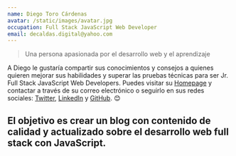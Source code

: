 ```yaml
---
name: Diego Toro Cárdenas
avatar: /static/images/avatar.jpg
occupation: Full Stack JavaScript Web Developer
email: decaldas.digital@yahoo.com
---
```


> Una persona apasionada por el desarrollo web y el aprendizaje

A Diego le gustaría compartir sus conocimientos y consejos a quienes quieren mejorar sus habilidades y superar las pruebas técnicas para ser Jr. Full Stack JavaScript Web Developers. Puedes visitar su [Homepage](https://decaldas.github.io/home/) y contactar a través de su correo electrónico o seguirlo en sus redes sociales: [Twitter](https://twitter.com/d_caldasCaridad), [LinkedIn](https://linkedin.com/in/torocardo/) y [GitHub](https://github.com/deCaldas). 😊

El objetivo es crear un blog con contenido de calidad y actualizado sobre el desarrollo web full stack con JavaScript.
---